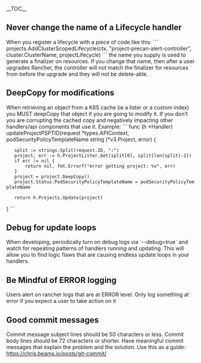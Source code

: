 __TOC__  

==Never change the name of a Lifecycle handler==
When you register a lifecycle with a piece of code like this:
```
projects.AddClusterScopedLifecycle(ctx, "project-precan-alert-controller", cluster.ClusterName, projectLifecycle)
```
the name you supply is used to generate a finalizer on resources. If you change that name, then after a user upgrades Rancher, the controller will not match the finalizer for resources from before the upgrade and they will not be delete-able.

==DeepCopy for modifications==

When retrieving an object from a K8S cache (ie a lister or a custom index) you MUST deepCopy that object if you are going to modify it. If you don't you are corrupting the cached copy and negatively impacting other handlers/api components that use it. Example:
```
func (h *Handler) updateProjectPSPTID(request *types.APIContext, podSecurityPolicyTemplateName string (*v3.Project, error) {
	split := strings.Split(request.ID, ":")
	project, err := h.ProjectLister.Get(split[0], split[len(split)-1])
	if err != nil {
		return nil, fmt.Errorf("error getting project: %v", err)
	}
	project = project.DeepCopy()
	project.Status.PodSecurityPolicyTemplateName = podSecurityPolicyTemplateName

	return h.Projects.Update(project)
}
```

==Debug for update loops==
When developing, periodically turn on debug logs via `--debug=true` and watch for repeating patterns of handlers running and updating. This will allow you to find logic flaws that are causing endless update loops in your handlers.

==Be Mindful of ERROR logging==
Users alert on rancher logs that are at ERROR level. Only log something at error if you expect a user to take action on it

==Good commit messages==

Commit message subject lines should be 50 characters or less. Commit body lines should be 72 characters or shorter. Have meaningful commit messages that explain the problem and the solution. Use this as a guide: https://chris.beams.io/posts/git-commit/

